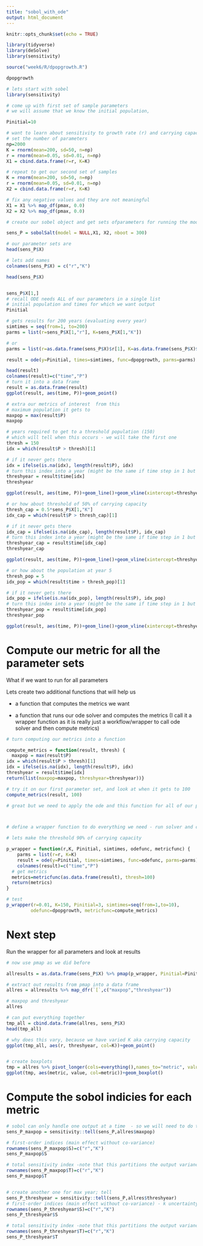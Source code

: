 ```yaml
---
title: "sobol_with_ode"
output: html_document
---
```


```r
knitr::opts_chunk$set(echo = TRUE)

library(tidyverse)
library(deSolve)
library(sensitivity)
```

```r
source("week6/R/dpopgrowth.R")

dpopgrowth

# lets start with sobel 
library(sensitivity)

# come up with first set of sample parameters
# we will assume that we know the initial population,

Pinitial=10

# want to learn about sensitivity to growth rate (r) and carrying capacity 
# set the number of parameters
np=2000
K = rnorm(mean=200, sd=50, n=np)
r = rnorm(mean=0.05, sd=0.01, n=np)
X1 = cbind.data.frame(r=r, K=K)

# repeat to get our second set of samples
K = rnorm(mean=200, sd=50, n=np)
r = rnorm(mean=0.05, sd=0.01, n=np)
X2 = cbind.data.frame(r=r, K=K)

# fix any negative values and they are not meaningful
X1 = X1 %>% map_df(pmax, 0.0)
X2 = X2 %>% map_df(pmax, 0.0)

# create our sobel object and get sets ofparameters for running the model

sens_P = sobolSalt(model = NULL,X1, X2, nboot = 300)

# our parameter sets are
head(sens_P$X)

# lets add names 
colnames(sens_P$X) = c("r","K")

head(sens_P$X)


sens_P$X[1,]
# recall ODE needs ALL of our parameters in a single list 
# initial population and times for which we want output 
Pinitial

# gets results for 200 years (evaluating every year)
simtimes = seq(from=1, to=200)
parms = list(r=sens_P$X[1,"r"], K=sens_P$X[1,"K"])

# or
parms = list(r=as.data.frame(sens_P$X)$r[1], K=as.data.frame(sens_P$X)$K[1])

result = ode(y=Pinitial, times=simtimes, func=dpopgrowth, parms=parms)

head(result)
colnames(result)=c("time","P")
# turn it into a data frame
result = as.data.frame(result)
ggplot(result, aes(time, P))+geom_point()

# extra our metrics of interest  from this
# maximum population it gets to
maxpop = max(result$P)
maxpop

# years required to get to a threshold population (150)
# which will tell when this occurs - we will take the first one
thresh = 150
idx = which(result$P > thresh)[1]

# if it never gets there
idx = ifelse(is.na(idx), length(result$P), idx)
# turn this index into a year (might be the same if time step in 1 but just in case it isn't)
threshyear = result$time[idx]
threshyear

ggplot(result, aes(time, P))+geom_line()+geom_vline(xintercept=threshyear, col="red")+labs(y="Population",title="When do we get to 150")

# or how about threshold of 50% of carrying capacity
thresh_cap = 0.5*sens_P$X[1,"K"]
idx_cap = which(result$P > thresh_cap)[1]

# if it never gets there
idx_cap = ifelse(is.na(idx_cap), length(result$P), idx_cap)
# turn this index into a year (might be the same if time step in 1 but just in case it isn't)
threshyear_cap = result$time[idx_cap]
threshyear_cap

ggplot(result, aes(time, P))+geom_line()+geom_vline(xintercept=threshyear_cap, col="red")+labs(y="Population",title="When do we get to 50%\nof carrying capacity")

# or how about the population at year 5
thresh_pop = 5
idx_pop = which(result$time > thresh_pop)[1]

# if it never gets there
idx_pop = ifelse(is.na(idx_pop), length(result$P), idx_pop)
# turn this index into a year (might be the same if time step in 1 but just in case it isn't)
threshyear_pop = result$time[idx_pop]
threshyear_pop

ggplot(result, aes(time, P))+geom_line()+geom_vline(xintercept=threshyear_pop, col="red")+labs(y="Population",title="What population is at year 5")
```
# Compute our metric for all the parameter sets

What if we want to run for all parameters

Lets create two additional functions that will help us

* a function that computes the metrics we want

* a function that runs our ode solver and computes the metrics (I call it a wrapper function as it is really just a workflow/wrapper to call ode solver and then compute metrics)
```r
# turn computing our metrics into a function

compute_metrics = function(result, thresh) {
  maxpop = max(result$P)
idx = which(result$P > thresh)[1]
idx = ifelse(is.na(idx), length(result$P), idx)
threshyear = result$time[idx]
return(list(maxpop=maxpop, threshyear=threshyear))}

# try it on our first parameter set, and look at when it gets to 100
compute_metrics(result, 100)

# great but we need to apply the ode and this function for all of our parameters



# define a wrapper function to do everything we need - run solver and compute metrics - and send back results for each parameter

# lets make the threshold 90% of carrying capacity

p_wrapper = function(r,K, Pinitial, simtimes, odefunc, metricfunc) {
    parms = list(r=r, K=K)
    result = ode(y=Pinitial, times=simtimes, func=odefunc, parms=parms) 
    colnames(result)=c("time","P")
  # get metrics
  metrics=metricfunc(as.data.frame(result), thresh=100)
  return(metrics)
}

# test
p_wrapper(r=0.01, K=150, Pinitial=3, simtimes=seq(from=1,to=10),
         odefunc=dpopgrowth, metricfunc=compute_metrics)
```



# Next step

Run the wrapper for all parameters and look at results


```r
# now use pmap as we did before

allresults = as.data.frame(sens_P$X) %>% pmap(p_wrapper, Pinitial=Pinitial, simtimes=simtimes, odefunc=dpopgrowth, metricfunc=compute_metrics)

# extract out results from pmap into a data frame
allres = allresults %>% map_dfr(`[`,c("maxpop","threshyear"))

# maxpop and threshyear
allres

# can put everything together
tmp_all = cbind.data.frame(allres, sens_P$X)
head(tmp_all)

# why does this vary, because we have varied K aka carrying capacity
ggplot(tmp_all, aes(r, threshyear, col=K))+geom_point()


# create boxplots
tmp = allres %>% pivot_longer(cols=everything(),names_to="metric", values_to="value")
ggplot(tmp, aes(metric, value, col=metric))+geom_boxplot()

```

# Compute the sobol indicies for each metric

```r
# sobol can only handle one output at a time  - so we will need to do them separately
sens_P_maxpop = sensitivity::tell(sens_P,allres$maxpop)

# first-order indices (main effect without co-variance)
rownames(sens_P_maxpop$S)=c("r","K")
sens_P_maxpop$S

# total sensitivity index -note that this partitions the output variance 
rownames(sens_P_maxpop$T)=c("r","K")
sens_P_maxpop$T


# create another one for max year; tell 
sens_P_threshyear = sensitivity::tell(sens_P,allres$threshyear)
# first-order indices (main effect without co-variance) - k uncertainty is more important for max
rownames(sens_P_threshyear$S)=c("r","K")
sens_P_threshyear$S

# total sensitivity index -note that this partitions the output variance - so values sum to 1
rownames(sens_P_threshyear$T)=c("r","K")
sens_P_threshyear$T

```

